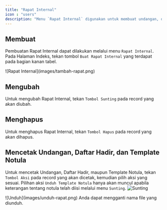 ```yaml
---
title: "Rapat Internal"
icon : "users"
description: "Menu `Rapat Internal` digunakan untuk membuat undangan, daftar hadir dan template notula Rapat Internal."
---
```


## Membuat
Pembuatan Rapat Internal dapat dilakukan melalui menu `Rapat Internal`. Pada Halaman Indeks, tekan tombol `Buat Rapat Internal` yang terdapat pada bagian kanan tabel.
<Frame caption="Tampilan Membuat Rapat Internal">
    ![Rapat Internal](images/tambah-rapat.png)
</Frame>

## Mengubah

Untuk mengubah Rapat Internal, tekan `Tombol Sunting` pada record yang akan diubah.

## Menghapus

Untuk menghapus Rapat Internal, tekan `Tombol Hapus` pada record yang akan dihapus.

## Mencetak Undangan, Daftar Hadir, dan Template Notula

Untuk mencetak Undangan, Daftar Hadir, maupun Template Notula, tekan `Tombol Aksi` pada record yang akan dicetak, kemudian pilih aksi yang sesuai.
<Warning>
    Pilihan aksi `Unduh Template Notula` hanya akan muncul apabila keterangan tentang notula telah diisi melalui menu `Sunting`.
    <Frame caption="Tampilan Sunting Keterangan Notula">
    ![Sunting](images/edit-rapat.png)
</Frame>
</Warning>

<Frame caption="Tampilan Cetak">
    ![Unduh](images/unduh-rapat.png)
</Frame>

<Tip>
    Anda dapat mengganti nama file yang diunduh.
</Tip>
